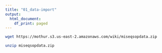 ```yaml
---
title: "01_data-import"
output:
  html_document:
    df_print: paged
---
```



```bash
wget https://mothur.s3.us-east-2.amazonaws.com/wiki/miseqsopdata.zip
```


```bash
unzip miseqsopdata.zip
```